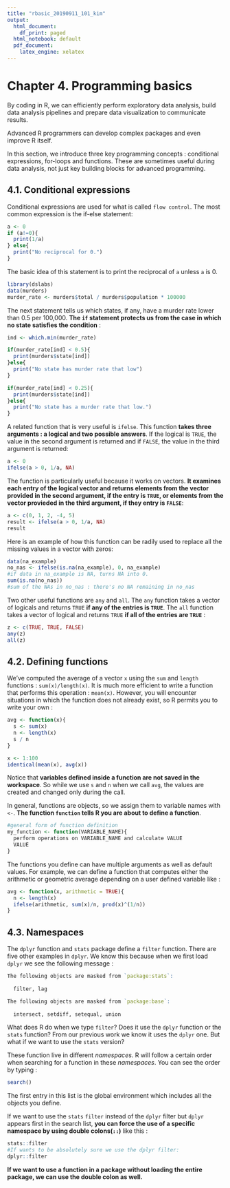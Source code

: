 ```yaml
---
title: "rbasic_20190911_101_kim"
output:
  html_document:
    df_print: paged
  html_notebook: default
  pdf_document:
    latex_engine: xelatex
---
```


# Chapter 4. Programming basics

By coding in R, we can efficiently perform exploratory data analysis, build data analysis pipelines and prepare data visualization to communicate results.

Advanced R programmers can develop complex packages and even improve R itself.

In this section, we introduce three key programming concepts : conditional expressions, for-loops and functions. These are sometimes useful during data analysis, not just key building blocks for advanced programming.

## 4.1. Conditional expressions

Conditional expressions are used for what is called `flow control`. The most common expression is the if-else statement:
```r
a <- 0
if (a!=0){
  print(1/a)
} else{
  print("No reciprocal for 0.")
}
```

The basic idea of this statement is to print the reciprocal of ```a``` unless ```a``` is 0.

```r
library(dslabs)
data(murders)
murder_rate <- murders$total / murders$population * 100000
```

The next statement tells us which states, if any, have a murder rate lower than 0.5 per 100,000. **The ```if``` statement protects us from the case in which no state satisfies the condition** :

```r
ind <- which.min(murder_rate)

if(murder_rate[ind] < 0.5){
  print(murders$state[ind])
}else{
  print("No state has murder rate that low")
}

if(murder_rate[ind] < 0.25){
  print(murders$state[ind])
}else{
  print("No state has a murder rate that low.")
}
```

A related function that is very useful is ```ifelse```. This function **takes three arguments : a logical and two possible answers**. If the logical is ```TRUE```, the value in the second argument is returned and if ```FALSE```, the value in the third argument is returned:

```r
a <- 0
ifelse(a > 0, 1/a, NA)
```

The function is particularly useful because it works on vectors. **It examines each entry of the logical vector and returns elements from the vector provided in the second argument, if the entry is ```TRUE```, or elements from the vector provieded in the third argument, if they entry is ```FALSE```**:

```r
a <- c(0, 1, 2, -4, 5)
result <- ifelse(a > 0, 1/a, NA)
result
```

Here is an example of how this function can be radily used to replace all the missing values in a vector with zeros:

```r
data(na_example)
no_nas <- ifelse(is.na(na_example), 0, na_example)
#if data in na_example is NA, turns NA into 0.
sum(is.na(no_nas))
#sum of the NAs in no_nas : there's no NA remaining in no_nas
```

Two other useful functions are ```any``` and ```all```. The ```any``` function takes a vector of logicals and returns ```TRUE``` **if any of the entries is ```TRUE```**. The ```all``` function takes a vector of logical and returns ```TRUE``` **if all of the entries are ```TRUE```** :
```r
z <- c(TRUE, TRUE, FALSE)
any(z)
all(z)
```

## 4.2. Defining functions

We've computed the average of a vector ```x``` using the ```sum``` and ```length``` functions : ```sum(x)/length(x)```. It is much more efficient to write a function that performs this operation : ```mean(x)```. However, you will encounter situations in which the function does not already exist, so R permits you to write your own :

```r
avg <- function(x){
  s <- sum(x)
  n <- length(x)
  s / n
}

x <- 1:100
identical(mean(x), avg(x))
```

Notice that **variables defined inside a function are not saved in the workspace**. So while we use ```s``` and ```n``` when we call ```avg```, the values are created and changed only during the call.

In general, functions are objects, so we assign them to variable names with ```<-```. **The function ```function``` tells R you are about to define a function**.

```r
#general form of function definition
my_function <- function(VARIABLE_NAME){
  perform operations on VARIABLE_NAME and calculate VALUE
  VALUE
}
```

The functions you define can have multiple arguments as well as default values. For example, we can define a function that computes either the arithmetic or geometric average depending on a user defined variable like :

```r
avg <- function(x, arithmetic = TRUE){
  n <- length(x)
  ifelse(arithmetic, sum(x)/n, prod(x)^(1/n))
}
```

## 4.3. Namespaces

The `dplyr` function and `stats` package define a ```filter``` function. There are five other examples in `dplyr`. We know this because when we first load `dplyr` we see the following message : 
```r
The following objects are masked from `package:stats`:
  
  filter, lag

The following objects are masked from `package:base`:
  
  intersect, setdiff, setequal, union
```

What does R do when we type ```filter```? Does it use the `dplyr` function or the `stats` function? From our previous work we know it uses the `dplyr` one. But what if we want to use the `stats` version?

These function live in different *namespaces*. R will follow a certain order when searching for a function in these *namespaces*. You can see the order by typing :
```r
search()
```
The first entry in this list is the global environment which includes all the objects you define.

If we want to use the `stats` ```filter``` instead of the `dplyr` filter but `dplyr` appears first in the search list, **you can force the use of a specific namespace by using double colons(```::```)** like this :

```r
stats::filter
#If wants to be absolutely sure we use the dplyr filter:
dplyr::filter
```

**If we want to use a function in a package without loading the entire package, we can use the double colon as well.**



















